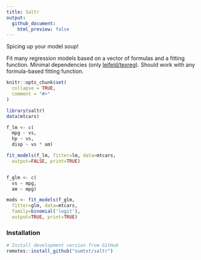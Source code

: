 ```yaml
---
title: Saltr
output:
  github_document:
    html_preview: false
---
```


Spicing up your model soup!

Fit many regression models based on a vector of formulas and a fitting function. Minimal dependencies (only [leifeld/texreg](https://github.com/leifeld/texreg)). Should work with any formula-based fitting function. 


```r
knitr::opts_chunk$set(
  collapse = TRUE,
  comment = "#>"
)
```

```r
library(saltr)
data(mtcars)

f_lm <- c(
  mpg ~ vs, 
  hp ~ vs, 
  disp ~ vs * am)

fit_models(f_lm, fitter=lm, data=mtcars, 
  output=FALSE, print=TRUE)


f_glm <- c(
  vs ~ mpg, 
  am ~ mpg)

mods <- fit_models(f_glm, 
  fitter=glm, data=mtcars, 
  family=binomial('logit'), 
  output=TRUE, print=TRUE)
```


### Installation

```r
# Install development version from GitHub
remotes::install_github("sumtxt/saltr")
```






